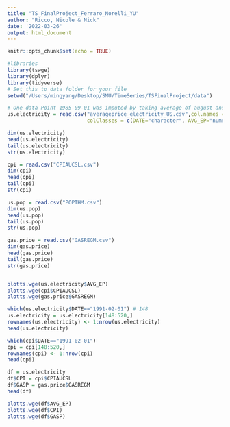 ```yaml
---
title: "TS_FinalProject_Ferraro_Norelli_YU"
author: "Ricco, Nicole & Nick"
date: '2022-03-26'
output: html_document
---
```


```r
knitr::opts_chunk$set(echo = TRUE)
```

```r
#libraries
library(tswge)
library(dplyr)
library(tidyverse)
# Set this to data folder for your file
setwd("/Users/mingyang/Desktop/SMU/TimeSeries/TSFinalProject/data")

# One data Point 1985-09-01 was imputed by taking average of august and October
us.electricity = read.csv("averageprice_electricity_US.csv",col.names = c("DATE", "AVG_EP"), 
                          colClasses = c(DATE="character", AVG_EP="numeric"))

dim(us.electricity)
head(us.electricity)
tail(us.electricity)
str(us.electricity)

cpi = read.csv("CPIAUCSL.csv")
dim(cpi)
head(cpi)
tail(cpi)
str(cpi)

us.pop = read.csv("POPTHM.csv")
dim(us.pop)
head(us.pop)
tail(us.pop)
str(us.pop)

gas.price = read.csv("GASREGM.csv")
dim(gas.price)
head(gas.price)
tail(gas.price)
str(gas.price)


plotts.wge(us.electricity$AVG_EP)
plotts.wge(cpi$CPIAUCSL)
plotts.wge(gas.price$GASREGM)

which(us.electricity$DATE=="1991-02-01") # 148
us.electricity = us.electricity[148:520,]
rownames(us.electricity) <- 1:nrow(us.electricity)
head(us.electricity)

which(cpi$DATE=="1991-02-01")
cpi = cpi[148:520,]
rownames(cpi) <- 1:nrow(cpi)
head(cpi)

df = us.electricity
df$CPI = cpi$CPIAUCSL
df$GASP = gas.price$GASREGM
head(df)

plotts.wge(df$AVG_EP)
plotts.wge(df$CPI)
plotts.wge(df$GASP)
```
